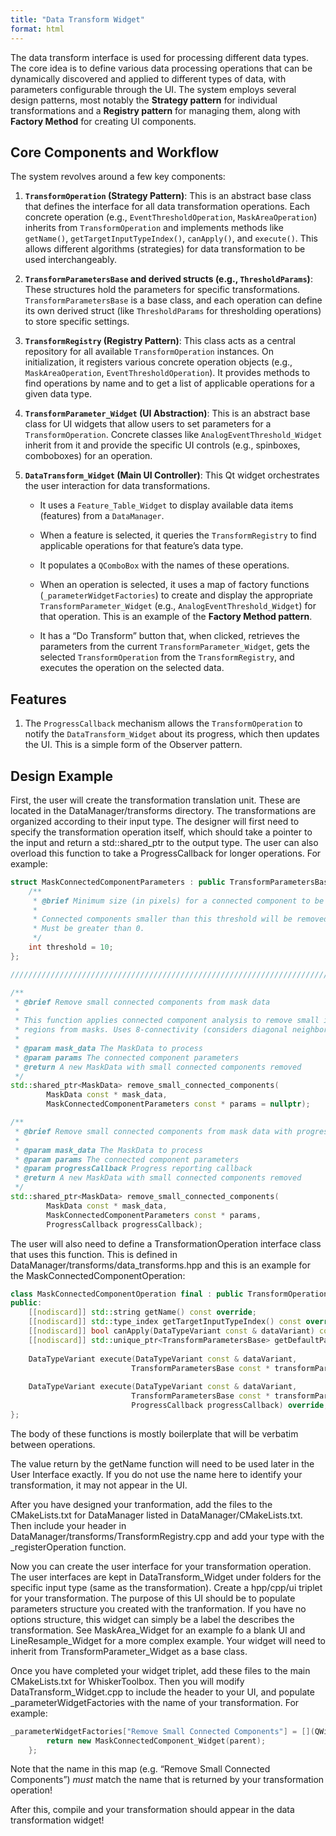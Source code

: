 ```yaml
---
title: "Data Transform Widget"
format: html
---
```


The data transform interface is used for processing different data types. The core idea is to define various data processing operations that can be dynamically discovered and applied to different types of data, with parameters configurable through the UI. The system employs several design patterns, most notably the **Strategy pattern** for individual transformations and a **Registry pattern** for managing them, along with **Factory Method** for creating UI components.

## Core Components and Workflow

The system revolves around a few key components:

1.  **`TransformOperation` (Strategy Pattern)**: This is an abstract base class that defines the interface for all data transformation operations. Each concrete operation (e.g., `EventThresholdOperation`, `MaskAreaOperation`) inherits from `TransformOperation` and implements methods like `getName()`, `getTargetInputTypeIndex()`, `canApply()`, and `execute()`. This allows different algorithms (strategies) for data transformation to be used interchangeably.

2.  **`TransformParametersBase` and derived structs (e.g., `ThresholdParams`)**: These structures hold the parameters for specific transformations. `TransformParametersBase` is a base class, and each operation can define its own derived struct (like `ThresholdParams` for thresholding operations) to store specific settings.

3.  **`TransformRegistry` (Registry Pattern)**: This class acts as a central repository for all available `TransformOperation` instances. On initialization, it registers various concrete operation objects (e.g., `MaskAreaOperation`, `EventThresholdOperation`). It provides methods to find operations by name and to get a list of applicable operations for a given data type.

4.  **`TransformParameter_Widget` (UI Abstraction)**: This is an abstract base class for UI widgets that allow users to set parameters for a `TransformOperation`. Concrete classes like `AnalogEventThreshold_Widget` inherit from it and provide the specific UI controls (e.g., spinboxes, comboboxes) for an operation.

5.  **`DataTransform_Widget` (Main UI Controller)**: This Qt widget orchestrates the user interaction for data transformations.

    -   It uses a `Feature_Table_Widget` to display available data items (features) from a `DataManager`.

    -   When a feature is selected, it queries the `TransformRegistry` to find applicable operations for that feature's data type.

    -   It populates a `QComboBox` with the names of these operations.

    -   When an operation is selected, it uses a map of factory functions (`_parameterWidgetFactories`) to create and display the appropriate `TransformParameter_Widget` (e.g., `AnalogEventThreshold_Widget`) for that operation. This is an example of the **Factory Method pattern**.

    -   It has a "Do Transform" button that, when clicked, retrieves the parameters from the current `TransformParameter_Widget`, gets the selected `TransformOperation` from the `TransformRegistry`, and executes the operation on the selected data.

## Features

1.  The `ProgressCallback` mechanism allows the `TransformOperation` to notify the `DataTransform_Widget` about its progress, which then updates the UI. This is a simple form of the Observer pattern.

## Design Example

First, the user will create the transformation translation unit. These are located in the DataManager/transforms directory. The transformations are organized according to their input type. The designer will first need to specify the transformation operation itself, which should take a pointer to the input and return a std::shared_ptr to the output type. The user can also overload this function to take a ProgressCallback for longer operations. For example:

``` cpp
struct MaskConnectedComponentParameters : public TransformParametersBase {
    /**
     * @brief Minimum size (in pixels) for a connected component to be preserved
     * 
     * Connected components smaller than this threshold will be removed from the mask.
     * Must be greater than 0.
     */
    int threshold = 10;
};

///////////////////////////////////////////////////////////////////////////////

/**
 * @brief Remove small connected components from mask data
 * 
 * This function applies connected component analysis to remove small isolated
 * regions from masks. Uses 8-connectivity (considers diagonal neighbors as connected).
 * 
 * @param mask_data The MaskData to process
 * @param params The connected component parameters
 * @return A new MaskData with small connected components removed
 */
std::shared_ptr<MaskData> remove_small_connected_components(
        MaskData const * mask_data,
        MaskConnectedComponentParameters const * params = nullptr);

/**
 * @brief Remove small connected components from mask data with progress reporting
 * 
 * @param mask_data The MaskData to process
 * @param params The connected component parameters
 * @param progressCallback Progress reporting callback
 * @return A new MaskData with small connected components removed
 */
std::shared_ptr<MaskData> remove_small_connected_components(
        MaskData const * mask_data,
        MaskConnectedComponentParameters const * params,
        ProgressCallback progressCallback);
```

The user will also need to define a TransformationOperation interface class that uses this function. This is defined in DataManager/transforms/data_transforms.hpp and this is an example for the MaskConnectedComponentOperation:\

``` cpp
class MaskConnectedComponentOperation final : public TransformOperation {
public:
    [[nodiscard]] std::string getName() const override;
    [[nodiscard]] std::type_index getTargetInputTypeIndex() const override;
    [[nodiscard]] bool canApply(DataTypeVariant const & dataVariant) const override;
    [[nodiscard]] std::unique_ptr<TransformParametersBase> getDefaultParameters() const override;
    
    DataTypeVariant execute(DataTypeVariant const & dataVariant,
                           TransformParametersBase const * transformParameters) override;
                           
    DataTypeVariant execute(DataTypeVariant const & dataVariant,
                           TransformParametersBase const * transformParameters,
                           ProgressCallback progressCallback) override;
};
```

The body of these functions is mostly boilerplate that will be verbatim between operations.

::: callout-important
The value return by the getName function will need to be used later in the User Interface exactly. If you do not use the name here to identify your transformation, it may not appear in the UI.
:::

After you have designed your tranformation, add the files to the CMakeLists.txt for DataManager listed in DataManager/CMakeLists.txt. Then include your header in DataManager/transforms/TransformRegistry.cpp and add your type with the \_registerOperation function.

Now you can create the user interface for your transformation operation. The user interfaces are kept in DataTransform_Widget under folders for the specific input type (same as the transformation). Create a hpp/cpp/ui triplet for your transformation. The purpose of this UI should be to populate parameters structure you created with the tranformation. If you have no options structure, this widget can simply be a label the describes the transformation. See MaskArea_Widget for an example fo a blank UI and LineResample_Widget for a more complex example. Your widget will need to inherit from TransformParameter_Widget as a base class.

Once you have completed your widget triplet, add these files to the main CMakeLists.txt for WhiskerToolbox. Then you will modify DataTransform_Widget.cpp to include the header to your UI, and populate \_parameterWidgetFactories with the name of your transformation. For example:\

``` cpp
_parameterWidgetFactories["Remove Small Connected Components"] = [](QWidget * parent) -> TransformParameter_Widget * {
        return new MaskConnectedComponent_Widget(parent);
    };
```

Note that the name in this map (e.g. "Remove Small Connected Components") *must* match the name that is returned by your transformation operation!

After this, compile and your transformation should appear in the data transformation widget!
